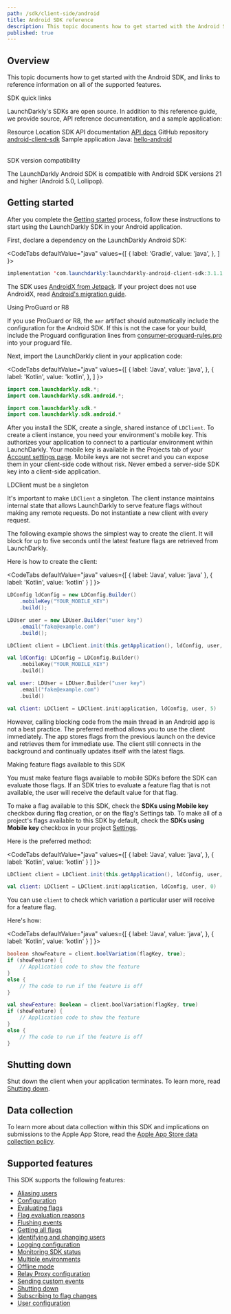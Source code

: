 ```yaml
---
path: /sdk/client-side/android
title: Android SDK reference
description: This topic documents how to get started with the Android SDK, and links to reference information on all of the supported features.
published: true
---
```


## Overview

This topic documents how to get started with the Android SDK, and links to reference information on all of the supported features.

<Callout intent="primary">
<CalloutTitle>SDK quick links</CalloutTitle>
<CalloutDescription>

LaunchDarkly's SDKs are open source. In addition to this reference guide, we provide source, API reference documentation, and a sample application:

<Table>
  <TableHeader>
    <TableHeadCell>Resource</TableHeadCell>
    <TableHeadCell>Location</TableHeadCell>
  </TableHeader>
  <TableBody>
    <TableRow>
      <TableCell>SDK API documentation</TableCell>
      <TableCell><a href="https://launchdarkly.github.io/android-client-sdk/">API docs</a></TableCell>
    </TableRow>
    <TableRow>
      <TableCell>GitHub repository</TableCell>
      <TableCell><a href="https://github.com/launchdarkly/android-client-sdk">android-client-sdk</a></TableCell>
    </TableRow>
    <TableRow>
      <TableCell>Sample application</TableCell>
      <TableCell>Java: <a href="https://github.com/launchdarkly/hello-android">hello-android</a></TableCell>
    </TableRow>
  </TableBody>
</Table>

</CalloutDescription>
</Callout>

<Callout intent="info">
<CalloutTitle>SDK version compatibility</CalloutTitle>
<CalloutDescription>

The LaunchDarkly Android SDK is compatible with Android SDK versions 21 and higher (Android 5.0, Lollipop).

</CalloutDescription>
</Callout>

## Getting started

After you complete the [Getting started](/home/getting-started) process, follow these instructions to start using the LaunchDarkly SDK in your Android application.

First, declare a dependency on the LaunchDarkly Android SDK:

<CodeTabs
  defaultValue="java"
  values={[
    { label: 'Gradle', value: 'java', },
  ]
}>
<CodeTabItem value="java">

```java
implementation 'com.launchdarkly:launchdarkly-android-client-sdk:3.1.1'
```

</CodeTabItem>
</CodeTabs>

The SDK uses [AndroidX from Jetpack](https://developer.android.com/jetpack/androidx). If your project does not use AndroidX, read [Android's migration guide](https://developer.android.com/jetpack/androidx/migrate).

<Callout intent="info">
<CalloutTitle>Using ProGuard or R8</CalloutTitle>
<CalloutDescription>

If you use ProGuard or R8, the `aar` artifact should automatically include the configuration for the Android SDK. If this is not the case for your build, include the Proguard configuration lines from [consumer-proguard-rules.pro](https://github.com/launchdarkly/android-client-sdk/blob/master/launchdarkly-android-client-sdk/consumer-proguard-rules.pro) into your proguard file.

</CalloutDescription>
</Callout>

Next, import the LaunchDarkly client in your application code:

<CodeTabs
  defaultValue="java"
  values={[
    { label: 'Java', value: 'java', },
    { label: 'Kotlin', value: 'kotlin', },
  ]
}>
<CodeTabItem value="java">

```java
import com.launchdarkly.sdk.*;
import com.launchdarkly.sdk.android.*;
```

</CodeTabItem>
<CodeTabItem value="kotlin">

```kotlin
import com.launchdarkly.sdk.*
import com.launchdarkly.sdk.android.*
```

</CodeTabItem>
</CodeTabs>

After you install the SDK, create a single, shared instance of `LDClient`. To create a client instance, you need your environment's mobile key. This authorizes your application to connect to a particular environment within LaunchDarkly. Your mobile key is available in the Projects tab of your [Account settings page](https://app.launchdarkly.com/settings/projects). Mobile keys are not secret and you can expose them in your client-side code without risk. Never embed a server-side SDK key into a client-side application.

<Callout intent="alert">
<CalloutTitle>LDClient must be a singleton</CalloutTitle>
<CalloutDescription>

It's important to make `LDClient` a singleton. The client instance maintains internal state that allows LaunchDarkly to serve feature flags without making any remote requests. Do not instantiate a new client with every request.

</CalloutDescription>
</Callout>

The following example shows the simplest way to create the client. It will block for up to five seconds until the latest feature flags are retrieved from LaunchDarkly.

Here is how to create the client:

<CodeTabs
  defaultValue="java"
  values={[
    { label: 'Java', value: 'java' },
    { label: 'Kotlin', value: 'kotlin' }
  ]
}>
<CodeTabItem value="java">

```java
LDConfig ldConfig = new LDConfig.Builder()
    .mobileKey("YOUR_MOBILE_KEY")
    .build();

LDUser user = new LDUser.Builder("user key")
    .email("fake@example.com")
    .build();

LDClient client = LDClient.init(this.getApplication(), ldConfig, user, 5);
```

</CodeTabItem>

<CodeTabItem value="kotlin">

```kotlin
val ldConfig: LDConfig = LDConfig.Builder()
    .mobileKey("YOUR_MOBILE_KEY")
    .build()

val user: LDUser = LDUser.Builder("user key")
    .email("fake@example.com")
    .build()

val client: LDClient = LDClient.init(application, ldConfig, user, 5)
```

</CodeTabItem>
</CodeTabs>

However, calling blocking code from the main thread in an Android app is not a best practice. The preferred method allows you to use the client immediately. The app stores flags from the previous launch on the device and retrieves them for immediate use. The client still connects in the background and continually updates itself with the latest flags.

<Callout intent="alert">
<CalloutTitle>Making feature flags available to this SDK</CalloutTitle>
<CalloutDescription>

You must make feature flags available to mobile SDKs before the SDK can evaluate those flags. If an SDK tries to evaluate a feature flag that is not available, the user will receive the default value for that flag.

To make a flag available to this SDK, check the **SDKs using Mobile key** checkbox during flag creation, or on the flag's Settings tab. To make all of a project's flags available to this SDK by default, check the **SDKs using Mobile key** checkbox in your project [Settings](https://app.launchdarkly.com/settings/projects).

</CalloutDescription>
</Callout>

Here is the preferred method:

<CodeTabs
  defaultValue="java"
  values={[
    { label: 'Java', value: 'java', },
    { label: 'Kotlin', value: 'kotlin' }
  ]
}>
<CodeTabItem value="java">

```java
LDClient client = LDClient.init(this.getApplication(), ldConfig, user, 0);
```

</CodeTabItem>

<CodeTabItem value="kotlin">

```kotlin
val client: LDClient = LDClient.init(application, ldConfig, user, 0)
```

</CodeTabItem>
</CodeTabs>

You can use `client` to check which variation a particular user will receive for a feature flag.

Here's how:

<CodeTabs
  defaultValue="java"
  values={[
    { label: 'Java', value: 'java', },
    { label: 'Kotlin', value: 'kotlin' }
  ]
}>
<CodeTabItem value="java">

```java
boolean showFeature = client.boolVariation(flagKey, true);
if (showFeature) {
    // Application code to show the feature
}
else {
    // The code to run if the feature is off
}
```

</CodeTabItem>

<CodeTabItem value="kotlin">

```kotlin
val showFeature: Boolean = client.boolVariation(flagKey, true)
if (showFeature) {
    // Application code to show the feature
}
else {
    // The code to run if the feature is off
}
```

</CodeTabItem>
</CodeTabs>

## Shutting down

Shut down the client when your application terminates. To learn more, read [Shutting down](/sdk/features/shutdown#android).

## Data collection

To learn more about data collection within this SDK and implications on submissions to the Apple App Store, read the [Apple App Store data collection policy](/sdk/concepts/apple-app-store).

## Supported features

This SDK supports the following features:

* [Aliasing users](/sdk/features/aliasing-users#android)
* [Configuration](/sdk/features/config#android)
* [Evaluating flags](/sdk/features/evaluating#android)
* [Flag evaluation reasons](/sdk/features/evaluation-reasons#android)
* [Flushing events](/sdk/features/flush#android)
* [Getting all flags](/sdk/features/all-flags#android)
* [Identifying and changing users](/sdk/features/identify#android)
* [Logging configuration](/sdk/features/logging#android)
* [Monitoring SDK status](/sdk/features/monitoring#android)
* [Multiple environments](/sdk/features/multiple-environments#android)
* [Offline mode](/sdk/features/offline-mode#android)
* [Relay Proxy configuration](/sdk/features/relay-proxy-configuration/proxy-mode#android)
* [Sending custom events](/sdk/features/events#android)
* [Shutting down](/sdk/features/shutdown#android)
* [Subscribing to flag changes](/sdk/features/flag-changes#android)
* [User configuration](/sdk/features/user-config#android)
